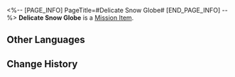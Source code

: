 <%-- [PAGE_INFO]
PageTitle=#Delicate Snow Globe#
[END_PAGE_INFO] --%>
{{Item Infobox
|id          = 140114
|image       = Item Delicate Snow Globe.png{{subst:void|<!--$UPLOAD:<<SpriteOutput/ItemFigures/140114.png>-<Item Delicate Snow Globe.png>-<Item Icons>>-->}}
|type        = Mission Item
|invCategory = Missions
|rarity      = 3
|effect      = 
|description = Bronya's toy as a child. The snowy owl circles above the snowfields, looking for the best opportunity to hunt the hare.
}}
{{Description|''"Even if our connection with the past is completely broken, there are still things that can complete us."''}}
'''Delicate Snow Globe''' is a [[Mission Item]].

==Other Languages==
{{Other Languages
|en   = Delicate Snow Globe
|zhs  = 精致的雪景球
|zht  = 精緻的雪景球
|ja   = 精巧なスノードーム
|ko   = 정교한 스노우볼
|es   = Esfera de nieve delicada
|fr   = Boule à neige fragile
|ru   = Изысканный снежный шар
|th   = ลูกแก้วหิมะ
|vi   = Quả Cầu Tuyết Tinh Chế
|de   = Feine Schneekugel
|id   = Bola Salju Halus
|pt   = Globo de Neve Delicado
}}

==Change History==
{{Change History|1.0}}